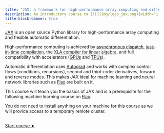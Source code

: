 ```yaml
---
title: "JAX: a framework for high-performance array computing and differentiation"
description: An introductory course to [![](img/logo_jax.png){width="1.7em" fig-alt="noshadow"}](https://jax.readthedocs.io/)
title-block-banner: true
---
```


:::{.topdef}

[JAX](https://github.com/jax-ml/jax) is an open source Python library for high-performance array computing and flexible automatic differentiation.

High-performance computing is achieved by [asynchronous dispatch](https://en.wikipedia.org/wiki/Asynchrony_(computer_programming)), [just-in-time compilation](https://en.wikipedia.org/wiki/Just-in-time_compilation), the [XLA compiler for linear algebra](https://www.tensorflow.org/xla), and full compatibility with accelerators ([GPUs](https://en.wikipedia.org/wiki/Graphics_processing_unit) and [TPUs](https://en.wikipedia.org/wiki/Tensor_Processing_Unit)).

Automatic differentiation uses [Autograd](https://github.com/hips/autograd) and works with complex control flows (conditions, recursions), second and third-order derivatives, forward and reverse modes. This makes JAX ideal for machine learning and neural network libraries such as [Flax](https://flax.readthedocs.io/en/latest/) are built on it.

This course will teach you the basics of JAX and is a prerequisite for the following machine learning course on [Flax](https://flax.readthedocs.io/en/latest/).

You do not need to install anything on your machine for this course as we will provide access to a temporary remote cluster.

:::

<br>
[[Start course ➤](jx/jx_why.qmd)]{.topinline}
